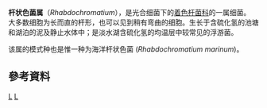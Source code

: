 {{Automatic taxobox
| taxon = Rhabdochromatium
| authority = Dilling et Pfennig, 1995
| type_species = ''Rhabdochromatium marinum''
| type_species_authority = Dilling et al. 1996
}}
'''杆状色菌属'''（''Rhabdochromatium''），是光合细菌下的[[着色杆菌科|着色杆菌科]]的一属细菌。
大多数细胞为长而直的杆形，也可以见到稍有弯曲的细胞。生长于含硫化氢的池塘和湖泊的泥及静止水体中；是淡水湖含硫化氢的均温层中较常见的浮游菌。

该属的模式种也是惟一种为海洋杆状色菌 (''Rhabdochromatium marinum'')。

==參考資料==
{{Reflist}}

{{Taxonbar}}
[[Category:1995年描述的分类群|L]]
[[Category:着色杆菌科|L]]